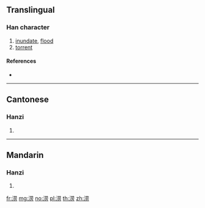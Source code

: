 {{also|澇}}
==Translingual==

===Han character===
{{Han char|rn=85|rad=水|as=07|sn=10|four=|canj=ETBS}}

# [[inundate]], [[flood]]
# [[torrent]]

====References====
* {{Han ref|kx=0627.311|hdz=31619.060|uh=6D9D|ud=28061}}

----

==Cantonese==

===Hanzi===
{{yue-hanzi|jyut=lou6|y=lou6|tra=澇}}

# {{defn|lang=yue|sort=水07}}

----

==Mandarin==

===Hanzi===
{{cmn-hanzi|tra=澇|pin=[[lào]] ([[lao4]])|wg=lao<sup>4</sup>}}

# {{defn|lang=cmn|sort=水07}}

[[fr:涝]]
[[mg:涝]]
[[no:涝]]
[[pl:涝]]
[[th:涝]]
[[zh:涝]]